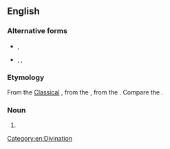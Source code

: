 ==English==

===Alternative forms===
* {{l|en|necromancy}}, {{l|en|egromancy}}
* {{l|en|necyomancie}}, {{l|en|necyomantia}}, {{l|en|necyomanty}}

===Etymology===
From the [[w:Classical Latin|Classical]] {{etyl|la|en}} {{m|la|necyomantīa}}, from the {{etyl|grc-koi|en}} {{m|grc|νεκυομαντεία}}, from the {{etyl|grc|en}} {{compound|grc|νέκυς|μαντεία|t1=corpse|t2=divination|nocat=yes}}. Compare the {{cog|fr|necyomance}}.

===Noun===
{{en-noun|-}}

# {{alternative form of|en|necromancy}}

[[Category:en:Divination]]